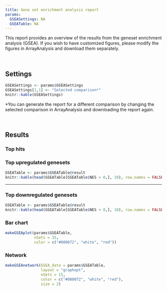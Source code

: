```yaml
---
title: Gene set enrichment analysis report
params:
  GSEASettings: NA
  GSEATable: NA
---
```


This report provides an overview of the results from the geneset enrichment analysis (GSEA). If you wish to have customized figures, please modify the figures in ArrayAnalysis and download them separately.

<br>

## Settings

```r
GSEASettings <- params$GSEASettings
GSEASettings[1,1] <- "Selected comparison*"
knitr::kable(GSEASettings)
```
<p>*You can generate the report for a different comparison by changing the selected comparison in 
ArrayAnalysis and downloading the report again.</p>
<br>

## Results {.tabset}

### Top hits
<h3><b>Top upregulated genesets</b></h3>
```r
GSEATable <- params$GSEATable@result
knitr::kable(head(GSEATable[GSEATable$NES > 0,], 10), row.names = FALSE)
```

<hr>
<h3><b>Top downregulated genesets</b></h3>
```r
GSEATable <- params$GSEATable@result
knitr::kable(head(GSEATable[GSEATable$NES < 0,], 10), row.names = FALSE)
```

### Bar chart

```r
makeGSEAplot(params$GSEATable,
             nSets = 15,
             color = c("#000072", "white", "red"))
```

### Network

```r
makeGSEAnetwork(GSEA_data = params$GSEATable,
                layout = "graphopt",
                nSets = 15,
                color = c("#000072", "white", "red"),
                size = 2)
```

